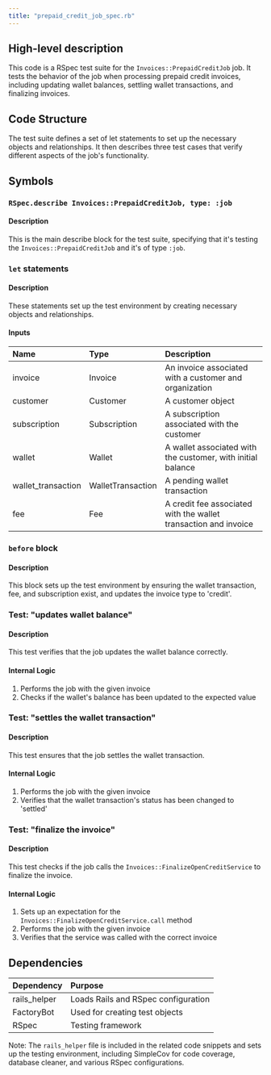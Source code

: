 ```yaml
---
title: "prepaid_credit_job_spec.rb"
---
```


## High-level description
This code is a RSpec test suite for the `Invoices::PrepaidCreditJob` job. It tests the behavior of the job when processing prepaid credit invoices, including updating wallet balances, settling wallet transactions, and finalizing invoices.

## Code Structure
The test suite defines a set of let statements to set up the necessary objects and relationships. It then describes three test cases that verify different aspects of the job's functionality.

## Symbols

### `RSpec.describe Invoices::PrepaidCreditJob, type: :job`
#### Description
This is the main describe block for the test suite, specifying that it's testing the `Invoices::PrepaidCreditJob` and it's of type `:job`.

### `let` statements
#### Description
These statements set up the test environment by creating necessary objects and relationships.

#### Inputs
| Name | Type | Description |
|:-----|:-----|:------------|
| invoice | Invoice | An invoice associated with a customer and organization |
| customer | Customer | A customer object |
| subscription | Subscription | A subscription associated with the customer |
| wallet | Wallet | A wallet associated with the customer, with initial balance |
| wallet_transaction | WalletTransaction | A pending wallet transaction |
| fee | Fee | A credit fee associated with the wallet transaction and invoice |

### `before` block
#### Description
This block sets up the test environment by ensuring the wallet transaction, fee, and subscription exist, and updates the invoice type to 'credit'.

### Test: "updates wallet balance"
#### Description
This test verifies that the job updates the wallet balance correctly.

#### Internal Logic
1. Performs the job with the given invoice
2. Checks if the wallet's balance has been updated to the expected value

### Test: "settles the wallet transaction"
#### Description
This test ensures that the job settles the wallet transaction.

#### Internal Logic
1. Performs the job with the given invoice
2. Verifies that the wallet transaction's status has been changed to 'settled'

### Test: "finalize the invoice"
#### Description
This test checks if the job calls the `Invoices::FinalizeOpenCreditService` to finalize the invoice.

#### Internal Logic
1. Sets up an expectation for the `Invoices::FinalizeOpenCreditService.call` method
2. Performs the job with the given invoice
3. Verifies that the service was called with the correct invoice

## Dependencies
| Dependency | Purpose |
|:-----------|:--------|
| rails_helper | Loads Rails and RSpec configuration |
| FactoryBot | Used for creating test objects |
| RSpec | Testing framework |

Note: The `rails_helper` file is included in the related code snippets and sets up the testing environment, including SimpleCov for code coverage, database cleaner, and various RSpec configurations.